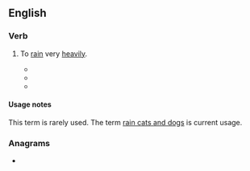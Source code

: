 ==English==

===Verb===
{{head|en|verb|head=[[rain]] [[dogs]] and [[cats]]}}

# {{lb|en|idiomatic|dated|rare}} To [[rain]] very [[heavily]].
#* {{quote-book|year=1651|author=Henry Vaughan|title=Olor Iscanus|passage=The Pedlars of our age have business yet, / And gladly would against the Fayr-day fit / Themselves with such a Roofe, that can secure / Their Wares from '''Dogs and Cats rain'd''' in showre.}}
#* {{quote-book|year=1672|author=Maurice Atkins|title=Minor Burlesques and Travesties|passage=Where e're I went on Land or water / Hee'd make a shift to follow after. / Neither had he flincht a foot, had fates / Made it '''rain''' down '''dogs and cats'''}}
#* {{quote-book|year=1678|author=John Phillips|title=Maronides|passage=When it '''rains Dogs and Cats''' in Hell, / The shelter'd Centaurs roar and yell.}}

====Usage notes====
This term is rarely used. The term [[rain cats and dogs]] is current usage.

===Anagrams===
* {{l|en|rain cats and dogs}}
